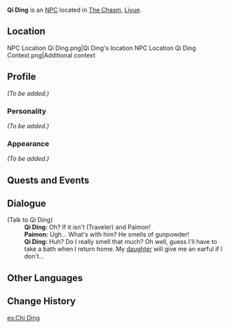 {{Meta
<!-- Remove this template after adding the missing info -->
|missing_NPC_profile  = yes
}}
{{Character Infobox
|type             = NPC
|image            = NPC Qi Ding.png
|realname         = 
|region           = Liyue
|affiliation      = 
|title            = Miner

|ancestry         = <!-- Clan/family -->
|father           = 
|mother           = 
|spouse           = 
|sibling          = 
|child            = Qi Nan
|relative         = 

|voiceEN          = 
|voiceCN          = 
|voiceJP          = 
|dialoguereward   = 
}}
'''Qi Ding''' is an [[NPC]] located in [[The Chasm]], [[Liyue]].

==Location==
<gallery>
NPC Location Qi Ding.png|Qi Ding's location
NPC Location Qi Ding Context.png|Additional context
</gallery>

==Profile==
''(To be added.)''

===Personality===
''(To be added.)''

===Appearance===
''(To be added.)''

==Quests and Events==
{{Quests and Events}}

==Dialogue==
{{Dialogue start}}
;(Talk to Qi Ding)
:'''Qi Ding:''' Oh? If it isn't (Traveler) and Paimon!
:'''Paimon:''' Ugh... What's with him? He smells of gunpowder!
:'''Qi Ding:''' Huh? Do I really smell that much? Oh well, guess I'll have to take a bath when I return home. My [[Qi Nan|daughter]] will give me an earful if I don't...
{{Dialogue end}}

==Other Languages==
{{Other Languages
|default_hidden = 1
|en      = Qi Ding
|zhs     = 戚定
|zhs_rm  = Qī Dìng
|zht     = 戚定
|zht_rm  = Qī Dìng
|ja      = 戚定
|ja_rm   = Sokutei{{Assumed}}
|ko      = 척정
|ko_rm   = Cheokjeong
|es      = Chi Ding
|fr      = Qi Ding
|ru      = Ци Дин
|th      = Qi Ding
|vi      = Qi Ding
|de      = Qi Ding
|id      = Qi Ding
|pt      = Qi Ding
|tr      = Qi Ding
|it      = Qi Ding
}}

==Change History==
{{Change History|2.6}}
<!--
==References==
{{Reflist}} -->

[[es:Chi Ding]]
